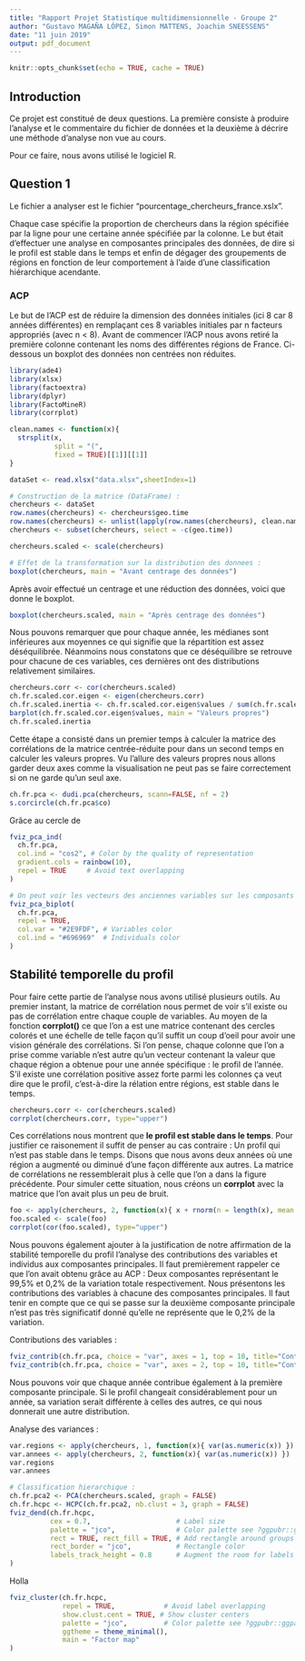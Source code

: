```yaml
---
title: "Rapport Projet Statistique multidimensionnelle - Groupe 2"
author: "Gustavo MAGAÑA LÓPEZ, Simon MATTENS, Joachim SNEESSENS"
date: "11 juin 2019"
output: pdf_document
---
```


```r
knitr::opts_chunk$set(echo = TRUE, cache = TRUE)
```

## Introduction
Ce projet est constitué de deux questions. La première consiste à produire l'analyse et le commentaire du fichier de données et la deuxième à décrire une méthode d'analyse non vue au cours. 

Pour ce faire, nous avons utilisé le logiciel R. 


## Question 1 
Le fichier a analyser est le fichier "pourcentage_chercheurs_france.xslx".

Chaque case spécifie la proportion de chercheurs dans la région spécifiée par la ligne pour une certaine année spécifiée par la colonne.
Le but était d'effectuer une analyse en composantes principales des données, de dire si le profil est stable dans le temps et enfin de dégager des groupements de régions en fonction de leur comportement à l'aide d'une classification hiérarchique acendante.

### ACP
Le but de l'ACP est de réduire la dimension des données initiales (ici 8 car 8 années différentes) en remplaçant ces 8 variables initiales par n facteurs appropriés (avec n < 8).
Avant de commencer l'ACP nous avons retiré la première colonne contenant les noms des différentes régions de France.
Ci-dessous un boxplot des données non centrées non réduites.

```r

library(ade4)
library(xlsx)
library(factoextra)
library(dplyr)
library(FactoMineR)
library(corrplot)

clean.names <- function(x){
  strsplit(x, 
           split = "(",
           fixed = TRUE)[[1]][[1]]
}

dataSet <- read.xlsx("data.xlsx",sheetIndex=1)

# Construction de la matrice (DataFrame) :
chercheurs <- dataSet
row.names(chercheurs) <- chercheurs$geo.time
row.names(chercheurs) <- unlist(lapply(row.names(chercheurs), clean.names))
chercheurs <- subset(chercheurs, select = -c(geo.time))

chercheurs.scaled <- scale(chercheurs)

# Effet de la transformation sur la distribution des donnees :
boxplot(chercheurs, main = "Avant centrage des données")
```

Après avoir effectué un centrage et une réduction des données, voici que donne le boxplot.

```r
boxplot(chercheurs.scaled, main = "Après centrage des données")
```
\vspace{12pt}

Nous pouvons remarquer que pour chaque année, les médianes sont inférieures aux moyennes ce qui signifie que la répartition est assez déséquilibrée. Néanmoins nous constatons que ce déséquilibre se retrouve pour chacune de ces variables, ces dernières ont des distributions relativement similaires.


```r
chercheurs.corr <- cor(chercheurs.scaled)
ch.fr.scaled.cor.eigen <- eigen(chercheurs.corr)
ch.fr.scaled.inertia <- ch.fr.scaled.cor.eigen$values / sum(ch.fr.scaled.cor.eigen$values)
barplot(ch.fr.scaled.cor.eigen$values, main = "Valeurs propres")
ch.fr.scaled.inertia
```

Cette étape a consisté dans un premier temps à calculer la matrice des corrélations de la matrice centrée-réduite pour dans un second temps en calculer les valeurs propres.
Vu l'allure des valeurs propres nous allons garder deux axes comme la visualisation ne peut pas se faire correctement si on ne garde qu'un seul axe.

```r
ch.fr.pca <- dudi.pca(chercheurs, scann=FALSE, nf = 2)
s.corcircle(ch.fr.pca$co)
```
\vspace{12pt}

Grâce au cercle de

```r
fviz_pca_ind(
  ch.fr.pca,
  col.ind = "cos2", # Color by the quality of representation
  gradient.cols = rainbow(10),
  repel = TRUE     # Avoid text overlapping
)
```

```r
# On peut voir les vecteurs des anciennes variables sur les composants principaux.
fviz_pca_biplot(
  ch.fr.pca,
  repel = TRUE,
  col.var = "#2E9FDF", # Variables color
  col.ind = "#696969"  # Individuals color
)
```

\newpage

## Stabilité temporelle du profil

Pour faire cette partie de l'analyse nous avons utilisé plusieurs outils. 
Au premier instant, la matrice de corrélation nous permet de voir s'il existe ou pas de corrélation entre chaque couple de variables. 
Au moyen de la fonction **corrplot()** ce que l'on a est une matrice contenant des cercles colorés et une échelle de telle façon qu'il suffit un coup d'oeil pour avoir une vision générale des corrélations.
Si l'on pense, chaque colonne que l'on a prise comme variable n'est autre qu'un vecteur contenant la valeur
que chaque région a obtenue pour une année spécifique : le profil de l'année. 
S'il existe une corrélation positive assez forte parmi les colonnes ça veut dire que le profil, 
c'est-à-dire la rélation entre régions, est stable dans le temps. 

```r
chercheurs.corr <- cor(chercheurs.scaled)
corrplot(chercheurs.corr, type="upper")
```
Ces corrélations nous montrent que **le profil est stable dans le temps**. Pour justifier ce raisonement il suffit de penser au cas contraire : Un profil qui n'est pas stable dans le temps.
Disons que nous avons deux années où une région a augmenté ou diminué d'une façon différente aux autres. 
La matrice de corrélations ne ressemblerait plus à celle que l'on a dans la figure précédente. 
Pour simuler cette situation, nous créons un **corrplot** avec la matrice que l'on avait plus un peu de bruit.
```r
foo <- apply(chercheurs, 2, function(x){ x + rnorm(n = length(x), mean = 1, sd = 0.5) })
foo.scaled <- scale(foo)
corrplot(cor(foo.scaled), type="upper")
```
\newpage

Nous pouvons également ajouter à la justification de notre affirmation de la stabilité temporelle 
du profil l'analyse des contributions des variables et individus aux composantes principales. 
Il faut premièrement rappeler ce que l'on avait obtenu grâce au ACP : Deux composantes représentant 
le 99,5% et 0,2% de la variation totale respectivement. Nous présentons les contributions des variables 
à chacune des composantes principales. Il faut tenir en compte que ce qui se passe sur la deuxième 
composante principale n'est pas très significatif donné qu'elle ne représente que le 0,2% de la variation.
\vspace{12pt}

Contributions des variables :
```r
fviz_contrib(ch.fr.pca, choice = "var", axes = 1, top = 10, title="Contributions à la 1ère CP") 
fviz_contrib(ch.fr.pca, choice = "var", axes = 2, top = 10, title="Contributions à la 2ème CP") 
```
\vspace{12pt}

Nous pouvons voir que chaque année contribue également à la première composante principale. 
Si le profil changeait considérablement pour un année, sa variation serait différente à celles des autres, 
ce qui nous donnerait une autre distribution. 



Analyse des variances :
```r
var.regions <- apply(chercheurs, 1, function(x){ var(as.numeric(x)) })
var.annees <- apply(chercheurs, 2, function(x){ var(as.numeric(x)) })
var.regions
var.annees
```

```r
# Classification hierarchique :
ch.fr.pca2 <- PCA(chercheurs.scaled, graph = FALSE)
ch.fr.hcpc <- HCPC(ch.fr.pca2, nb.clust = 3, graph = FALSE)
fviz_dend(ch.fr.hcpc,
          cex = 0.7,                     # Label size
          palette = "jco",               # Color palette see ?ggpubr::ggpar
          rect = TRUE, rect_fill = TRUE, # Add rectangle around groups
          rect_border = "jco",           # Rectangle color
          labels_track_height = 0.8      # Augment the room for labels
)
```
\vspace{12pt}

Holla

```r
fviz_cluster(ch.fr.hcpc,
             repel = TRUE,            # Avoid label overlapping
             show.clust.cent = TRUE, # Show cluster centers
             palette = "jco",         # Color palette see ?ggpubr::ggpar
             ggtheme = theme_minimal(),
             main = "Factor map"
)

```


